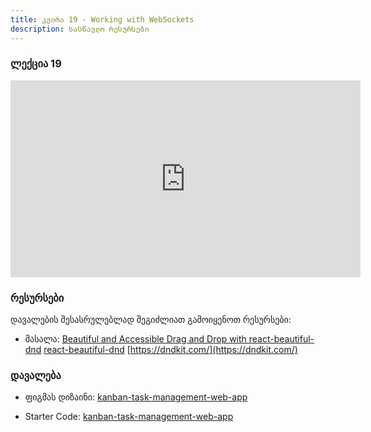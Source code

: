 ```yaml
---
title: კვირა 19 - Working with WebSockets
description: სასწავლო რესურსები
---
```


### ლექცია 19
<iframe width="560" height="315" src="https://www.youtube.com/embed/Qqs4_9XNlxw?si=ksaDO6yaLMkUrBZk" title="YouTube video player" frameBorder="0" allow="accelerometer; autoplay; clipboard-write; encrypted-media; gyroscope; picture-in-picture; web-share" allowFullScreen></iframe>

### რესურსები
დავალების შესასრულებლად შეგიძლიათ გამოიყენოთ რესურსები:

- მასალა: [Beautiful and Accessible Drag and Drop with react-beautiful-dnd](https://egghead.io/courses/beautiful-and-accessible-drag-and-drop-with-react-beautiful-dnd)
[react-beautiful-dnd](https://github.com/atlassian/react-beautiful-dnd)
[https://dndkit.com/](https://dndkit.com/)


### დავალება 

- ფიგმას დიზაინი: [kanban-task-management-web-app](https://www.figma.com/file/IKuNPKsntCrV9w2ssCzHFp/kanban-task-management-web-app?type=design&mode=design)

- Starter Code: [kanban-task-management-web-app](/zip-files/kanban-task-management-web-app.zip)
